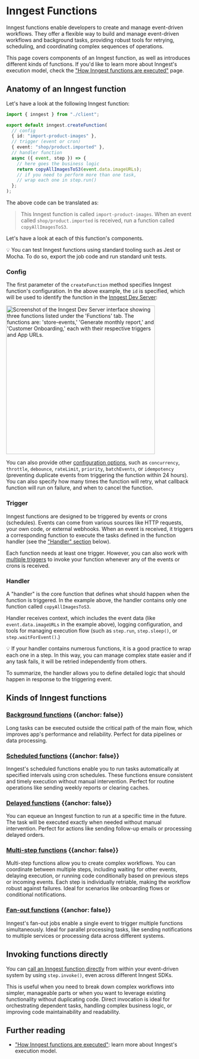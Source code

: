 

# Inngest Functions

Inngest functions enable developers to create and manage event-driven workflows. They offer a flexible way to build and manage event-driven workflows and background tasks, providing robust tools for retrying, scheduling, and coordinating complex sequences of operations.

This page covers components of an Inngest function, as well as introduces different kinds of functions. If you'd like to learn more about Inngest's execution model, check the ["How Inngest functions are executed"](/docs/learn/how-functions-are-executed) page.

## Anatomy of an Inngest function

Let's have a look at the following Inngest function:

```ts
import { inngest } from "./client";

export default inngest.createFunction(
  // config
  { id: "import-product-images" },
  // trigger (event or cron)
  { event: "shop/product.imported" },
  // handler function
  async ({ event, step }) => {
    // here goes the business logic
    return copyAllImagesToS3(event.data.imageURLs);
    // if you need to perform more than one task,
    // wrap each one in step.run()
  };
);
```

The above code can be translated as:

> This Inngest function is called `import-product-images`. When an event called `shop/product.imported` is received, run a function called `copyAllImagesToS3`.

Let's have a look at each of this function's components.

<Callout>
💡 You can test Inngest functions using standard tooling such as Jest or Mocha. To do so, export the job code and run standard unit tests.
</Callout>

### Config

The first parameter of the `createFunction` method specifies Inngest function's configuration. In the above example, the `id` is specified, which will be used to identify the function in the [Inngest Dev Server](/docs/local-development):

<img
  src="/assets/docs/local-development/dev-server-functions.png"
  width="400" height={400/2762*1868} quality="95"
  className="rounded-md"
  alt="Screenshot of the Inngest Dev Server interface showing three functions listed under the 'Functions' tab. The functions are: 'store-events,' 'Generate monthly report,' and 'Customer Onboarding,' each with their respective triggers and App URLs."
/>

You can also provide other [configuration options](/docs/reference/functions/create#configuration), such as `concurrency`, `throttle`, `debounce`, `rateLimit`, `priority`, `batchEvents`, or `idempotency` (preventing duplicate events from triggering the function within 24 hours). You can also specify how many times the function will retry, what callback function will run on failure, and when to cancel the function.

### Trigger

Inngest functions are designed to be triggered by events or crons (schedules). Events can come from various sources like HTTP requests, your own code, or external webhooks. When an event is received, it triggers a corresponding function to execute the tasks defined in the function handler (see the ["Handler" section](/docs/functions/overview#handler) below).

Each function needs at least one trigger. However, you can also work with [multiple triggers](/docs/guides/multiple-triggers) to invoke your function whenever any of the events or crons is received.

### Handler

A "handler" is the core function that defines what should happen when the function is triggered. In the example above, the handler contains only one function called `copyAllImagesToS3`.

Handler receives context, which includes the event data (like `event.data.imageURLs` in the example above), logging configuration, and tools for managing execution flow (such as `step.run`, `step.sleep()`, or `step.waitForEvent()`.)

<Callout>
   💡 If your handler contains numerous functions, it is a good practice to wrap each one in a step. In this way, you can manage complex state easier and if any task fails, it will be retried independently from others.
</Callout>

To summarize, the handler allows you to define detailed logic that should happen in response to the triggering event.

## Kinds of Inngest functions

### <a href="/docs/guides/background-jobs" className="flex items-center gap-4"><IconConcurrency size="2rem"/> Background functions</a> {{anchor: false}}

Long tasks can be executed outside the critical path of the main flow, which improves app's performance and reliability. Perfect for data pipelines or data processing.

### <a href="/docs/guides/scheduled-functions" className="flex items-center gap-4"><IconConcurrency size="2rem"/> Scheduled functions</a> {{anchor: false}}

Inngest's scheduled functions enable you to run tasks automatically at specified intervals using cron schedules. These functions ensure consistent and timely execution without manual intervention. Perfect for routine operations like sending weekly reports or clearing caches.

### <a href="/docs/guides/delayed-functions" className="flex items-center gap-4"><IconConcurrency size="2rem"/> Delayed functions</a> {{anchor: false}}

You can equeue an Inngest function to run at a specific time in the future. The task will be executed exactly when needed without manual intervention. Perfect for actions like sending follow-up emails or processing delayed orders.

### <a href="/docs/guides/multi-step-functions" className="flex items-center gap-4"><IconConcurrency size="2rem"/> Multi-step functions</a> {{anchor: false}}

Multi-step functions allow you to create complex workflows. You can coordinate between multiple steps, including waiting for other events, delaying execution, or running code conditionally based on previous steps or incoming events. Each step is individually retriable, making the workflow robust against failures. Ideal for scenarios like onboarding flows or conditional notifications.

### <a href="/docs/guides/fan-out-jobs" className="flex items-center gap-4"><IconConcurrency size="2rem"/> Fan-out functions</a> {{anchor: false}}

Inngest's fan-out jobs enable a single event to trigger multiple functions simultaneously. Ideal for parallel processing tasks, like sending notifications to multiple services or processing data across different systems.

## Invoking functions directly

You can [call an Inngest function directly](/docs/guides/invoking-functions-directly) from within your event-driven system by using `step.invoke()`, even across different Inngest SDKs.

This is useful when you need to break down complex workflows into simpler, manageable parts or when you want to leverage existing functionality without duplicating code. Direct invocation is ideal for orchestrating dependent tasks, handling complex business logic, or improving code maintainability and readability.

## Further reading

- ["How Inngest functions are executed"](/docs/learn/how-functions-are-executed): learn more about Inngest's execution model.
